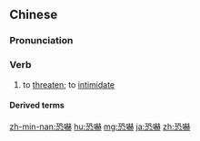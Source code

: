 {{also|恐吓}}
==Chinese==
{{zh-forms|s=恐吓}}

===Pronunciation===
{{zh-pron
|m=kǒnghè
|c=hung2 haak3
|h=pfs=khiúng-hot
|mn=khióng-hat
|cat=v
}}

===Verb===
{{zh-verb}}

# to [[threaten]]; to [[intimidate]]

====Derived terms====
{{zh-der|恐嚇信|恐嚇罪}}

[[zh-min-nan:恐嚇]]
[[hu:恐嚇]]
[[mg:恐嚇]]
[[ja:恐嚇]]
[[zh:恐嚇]]